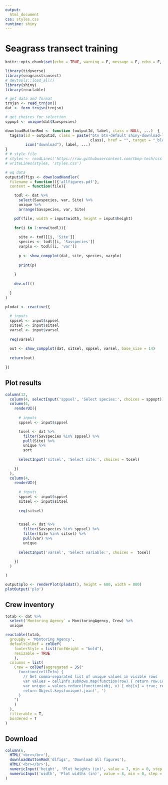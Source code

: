 ```yaml
---
output: 
  html_document
css: styles.css
runtime: shiny
---
```


# Seagrass transect training {.tabset}
  
```r
knitr::opts_chunk$set(echo = TRUE, warning = F, message = F, echo = F, fig.path = 'figs/', dev.args = list(family = 'serif'), fig.path = 'figures/')

library(tidyverse)
library(seagrasstransect)
# devtools::load_all()
library(shiny)
library(reactable)

# get data and format
trnjsn <- read_trnjsn()
dat <- form_trnjsn(trnjsn)

# get choices for selection
sppopt <- unique(dat$Savspecies)

downloadButtonRmd <- function (outputId, label, class = NULL, ...)  {
  tags$a(id = outputId, class = paste("btn btn-default shiny-download-link", 
                                      class), href = "", target = "_blank", download = NA, 
         icon("download"), label, ...)
}
# # style file
# styles <- readLines('https://raw.githubusercontent.com/tbep-tech/css-styling/master/styles.css')
# writeLines(styles, 'styles.css')
```


```r
# wq data
output$dlfigs <- downloadHandler(
  filename = function(){'allfigures.pdf'},
  content = function(file){

    todl <- dat %>% 
      select(Savspecies, var, Site) %>% 
      unique %>% 
      arrange(Savspecies, var, Site)

    pdf(file, width = input$width, height = input$height)
    
    for(i in 1:nrow(todl)){
      
      site <- todl[[i, 'Site']]
      species <- todl[[i, 'Savspecies']]
      varplo <- todl[[i, 'var']]
      
      p <- show_compplot(dat, site, species, varplo)
      
      print(p)
      
    }
      
    dev.off()
    
  }
)
```

```r
plodat <- reactive({
  
  # inputs
  sppsel <- input$sppsel
  sitsel <- input$sitsel
  varsel <- input$varsel
  
  req(varsel)
  
  out <- show_compplot(dat, sitsel, sppsel, varsel, base_size = 14)
  
  return(out)
  
})
```

## Plot results 

```r
column(12, 
  column(4, selectInput('sppsel', 'Select species:', choices = sppopt)),
  column(4,
    renderUI({
      
      # inputs
      sppsel <- input$sppsel

      tosel <- dat %>% 
        filter(Savspecies %in% sppsel) %>% 
        pull(Site) %>% 
        unique %>% 
        sort
      
      selectInput('sitsel', 'Select site:', choices = tosel)
      
    })
  ),
  column(4, 
    renderUI({
      
      # inputs
      sppsel <- input$sppsel
      sitsel <- input$sitsel
      
      req(sitsel)
  

      tosel <- dat %>% 
        filter(Savspecies %in% sppsel) %>% 
        filter(Site %in% sitsel) %>% 
        pull(var) %>%  
        unique
      
      selectInput('varsel', 'Select variable:', choices =  tosel)
            
    })     
  )

)
```

```r
output$plo <- renderPlot(plodat(), height = 600, width = 800)
plotOutput('plo')
```

## Crew inventory

```r
totab <- dat %>% 
  select(`Montoring Agency` = MonitoringAgency, Crew) %>% 
  unique

reactable(totab, 
  groupBy = 'Montoring Agency',
  defaultColDef = colDef(
    footerStyle = list(fontWeight = "bold"),
    resizable = TRUE
    ),
  columns = list(
    Crew = colDef(aggregated = JS("
      function(cellInfo) {
        // Get comma-separated list of unique values in visible rows
        var values = cellInfo.subRows.map(function(row) { return row.Crew })
        var unique = values.reduce(function(obj, v) { obj[v] = true; return obj }, {})
        return Object.keys(unique).join(', ')
      }
    ")
    )
  ),
  filterable = T, 
  bordered = T
)
```

## Download 

```r
column(6,  
  HTML('<br></br>'),
  downloadButtonRmd('dlfigs', 'Download all figures'),
  HTML('<br></br>'),
  numericInput('height', 'Plot heights (in)', value = 7, min = 0, step = 1),
  numericInput('width', 'Plot widths (in)', value = 8, min = 0, step = 1)
)
```

